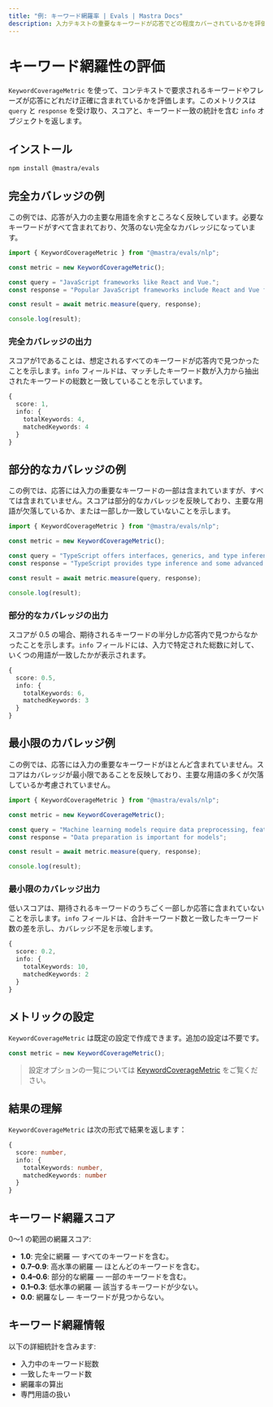 ```yaml
---
title: "例: キーワード網羅率 | Evals | Mastra Docs"
description: 入力テキストの重要なキーワードが応答でどの程度カバーされているかを評価するために、Keyword Coverage 指標を用いる例。
---
```





# キーワード網羅性の評価

<ScorerCallout />

`KeywordCoverageMetric` を使って、コンテキストで要求されるキーワードやフレーズが応答にどれだけ正確に含まれているかを評価します。このメトリクスは `query` と `response` を受け取り、スコアと、キーワード一致の統計を含む `info` オブジェクトを返します。



## インストール

```bash copy
npm install @mastra/evals
```



## 完全カバレッジの例

この例では、応答が入力の主要な用語を余すところなく反映しています。必要なキーワードがすべて含まれており、欠落のない完全なカバレッジになっています。


```typescript filename="src/example-full-keyword-coverage.ts" showLineNumbers copy
import { KeywordCoverageMetric } from "@mastra/evals/nlp";

const metric = new KeywordCoverageMetric();

const query = "JavaScript frameworks like React and Vue.";
const response = "Popular JavaScript frameworks include React and Vue for web development";

const result = await metric.measure(query, response);

console.log(result);
```

### 完全カバレッジの出力

スコアが1であることは、想定されるすべてのキーワードが応答内で見つかったことを示します。`info` フィールドは、マッチしたキーワード数が入力から抽出されたキーワードの総数と一致していることを示しています。

```typescript
{
  score: 1,
  info: {
    totalKeywords: 4,
    matchedKeywords: 4
  }
}
```



## 部分的なカバレッジの例

この例では、応答には入力の重要なキーワードの一部は含まれていますが、すべては含まれていません。スコアは部分的なカバレッジを反映しており、主要な用語が欠落しているか、または一部しか一致していないことを示します。

```typescript filename="src/example-partial-keyword-coverage.ts" showLineNumbers copy
import { KeywordCoverageMetric } from "@mastra/evals/nlp";

const metric = new KeywordCoverageMetric();

const query = "TypeScript offers interfaces, generics, and type inference.";
const response = "TypeScript provides type inference and some advanced features";

const result = await metric.measure(query, response);

console.log(result);
```

### 部分的なカバレッジの出力

スコアが 0.5 の場合、期待されるキーワードの半分しか応答内で見つからなかったことを示します。`info` フィールドには、入力で特定された総数に対して、いくつの用語が一致したかが表示されます。

```typescript
{
  score: 0.5,
  info: {
    totalKeywords: 6,
    matchedKeywords: 3
  }
}
```



## 最小限のカバレッジ例

この例では、応答には入力の重要なキーワードがほとんど含まれていません。スコアはカバレッジが最小限であることを反映しており、主要な用語の多くが欠落しているか考慮されていません。

```typescript filename="src/example-minimal-keyword-coverage.ts" showLineNumbers copy
import { KeywordCoverageMetric } from "@mastra/evals/nlp";

const metric = new KeywordCoverageMetric();

const query = "Machine learning models require data preprocessing, feature engineering, and hyperparameter tuning";
const response = "Data preparation is important for models";

const result = await metric.measure(query, response);

console.log(result);
```

### 最小限のカバレッジ出力

低いスコアは、期待されるキーワードのうちごく一部しか応答に含まれていないことを示します。`info` フィールドは、合計キーワード数と一致したキーワード数の差を示し、カバレッジ不足を示唆します。

```typescript
{
  score: 0.2,
  info: {
    totalKeywords: 10,
    matchedKeywords: 2
  }
}
```



## メトリックの設定

`KeywordCoverageMetric` は既定の設定で作成できます。追加の設定は不要です。

```typescript
const metric = new KeywordCoverageMetric();
```

> 設定オプションの一覧については [KeywordCoverageMetric](/reference/evals/keyword-coverage.mdx) をご覧ください。



## 結果の理解

`KeywordCoverageMetric` は次の形式で結果を返します：

```typescript
{
  score: number,
  info: {
    totalKeywords: number,
    matchedKeywords: number
  }
}
```



## キーワード網羅スコア

0〜1 の範囲の網羅スコア:

- **1.0**: 完全に網羅 — すべてのキーワードを含む。
- **0.7–0.9**: 高水準の網羅 — ほとんどのキーワードを含む。
- **0.4–0.6**: 部分的な網羅 — 一部のキーワードを含む。
- **0.1–0.3**: 低水準の網羅 — 該当するキーワードが少ない。
- **0.0**: 網羅なし — キーワードが見つからない。



## キーワード網羅情報

以下の詳細統計を含みます:

- 入力中のキーワード総数
- 一致したキーワード数
- 網羅率の算出
- 専門用語の扱い

<GithubLink
  outdated={true}
  marginTop='mt-16'
  link="https://github.com/mastra-ai/mastra/blob/main/examples/basics/evals/keyword-coverage"
/>
